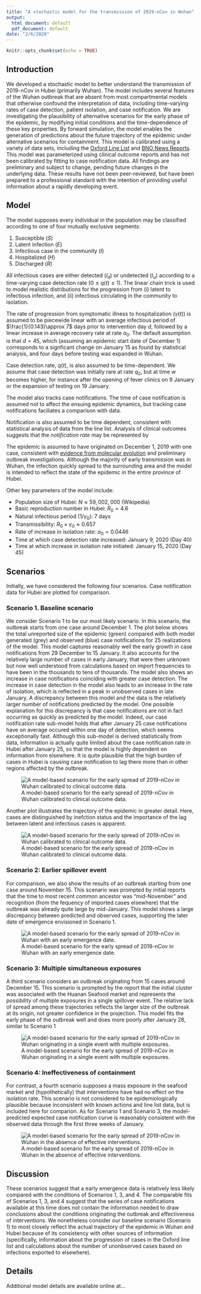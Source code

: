 ```yaml
---
title: "A stochastic model for the transmission of 2019-nCov in Wuhan"
output:
  html_document: default
  pdf_document: default
date: "2/6/2020"
---
```


```r
knitr::opts_chunk$set(echo = TRUE)
```

## Introduction

We developed a stochastic model to better understand the transmission of 2019-nCov in Hubei (primarily Wuhan).
The model includes several features of the Wuhan outbreak that are absent from most compartmental models that otherwise confound the interpretation of data, including time-varying rates of case detection, patient isolation, and case notification.
We are investigating the plausibility of alternative scenarios for the early phase of the epidemic, by modifying initial conditions and the time-dependence of these key properties.
By forward simulation, the model enables the generation of predictions about the future trajectory of the epidemic under alternative scenarios for containment.
This model is calibrated using a variety of data sets, including the [Oxford Line List](https://docs.google.com/spreadsheets/d/1itaohdPiAeniCXNlntNztZ_oRvjh0HsGuJXUJWET008/edit#gid=0) and [BNO News Reports](https://bnonews.com/index.php/2020/02/the-latest-coronavirus-cases/).
This model was parameterized using clinical outcome reports and has not been calibrated by fitting to case notification data.
All findings are preliminary and subject to change, pending future changes in the underlying data.
These results have not been peer-reviewed, but have been prepared to a professional standard with the intention of providing useful information about a rapidly developing event. 

## Model

The model supposes every individual in the population may be classified according to one of four mutually exclusive segments:

1. Susceptible ($S$)
2. Latent infection ($E$)
3. Infectious case in the community ($I$)
4. Hospitalized ($H$)
5. Discharged ($R$)

All infectious cases are either detected ($I_d$) or undetected ($I_u$) according to a time-varying case detection rate ($0 \leq q(t) \leq 1$).
The linear chain trick is used to model realistic distributions for the progression from (i) latent to infectious infection, and (ii) infectious circulating in the community to isolation.

The rate of progression from symptomatic illness to hospitalization ($\gamma(t)$) is assumed to be piecewide linear with an average infectious period of $\frac{1}{0.143}\approx 7$ days prior to intervention day $d$, followed by a linear increase in average recovery rate at rate $a_0$. The default assumption is that $d=45$, which (assuming an epidemic start date of December 1) corresponds to a signficant change on January 15 as found by statistical analysis, and four days before testing was expanded in Wuhan.

\begin{equation}
  \gamma(t) = 
  \begin{cases}
      \frac{1}{7}, & \text{if } t < d\\
      \frac{1}{7}+ a_0(t-d),   & \text{otherwise}
  \end{cases}
\end{equation}

Case detection rate, $q(t)$, is also assumed to be time-dependent.
We assume that case detection was initially rare at rate $q_0$, but at time $w$ becomes higher, for instance after the opening of fever clinics on 9 January or the expansion of testing on 19 January.

\begin{equation}
  q(t) = 
  \begin{cases}
      q_0, & \text{if } t \leq w\\
      q_1,                   & \text{otherwise}.
  \end{cases}
\end{equation}

The model also tracks case notifications.
The time of case notification is assumed not to affect the ensuing epidemic dynamics, but tracking case notifications faciliates a comparison with data.

Notification is also assumed to be time dependent, consistent with statistical analysis of data from the line list.
Analysis of clinical outcomes suggests that the *notification rate* may be represented by

\begin{equation}
  \eta(t) = 
  \begin{cases}
      (-0.47t+27.2)^{-1}, & \text{if } t \leq 55\\
      1,                   & \text{otherwise}.
  \end{cases}
\end{equation}


The epidemic is assumed to have originated on December 1, 2019 with one case, consistent with [evidence from molecular evolution](https://nextstrain.org/ncov) and preliminary outbreak investigations.
Although the majority of early transmission was in Wuhan, the infection quickly spread to the surrounding area and the model is intended to reflect the state of the epidemic in the entire province of Hubei.

Other key parameters of the model include:

*  Population size of Hubei: $N \approx 59,002,000$ (Wikipedia)
*  Basic reproduction number in Hubei: $R_0=4.6$
* Natural infectious period ($1/\gamma_0$): 7 days
* Transmissibility: $R_0 \times \gamma_0 \approx 0.657$
* Rate of increase in isolation rate: $a_0=0.0446$
* Time at which case detection rate increased: January 9, 2020 (Day 40)
* Time at which increase in isolation rate initiated: January 15, 2020 (Day 45)

## Scenarios

Initially, we have considered the following four scenarios.
Case notification data for Hubei are plotted for comparison.

### Scenario 1. Baseline scenario

We consider Scenario 1 to be our most likely scenario.
In this scenario, the outbreak starts from one case around December 1.
The plot below shows the total unreported size of the epidemic (green) compared with both model generated (grey) and observed (blue) case notifications for 25 realizations of the model.
This model captures reasonably well the early growth in case notifications from 29 December to 15 January.
It also accounts for the relatively large number of cases in early January, that were then unknown but now well understood from calculations based on import frequencies to have been in the thousands to tens of thousands.
The model also shows an increase in case notifications coinciding with greater case detection.
The increase in case detection in the model also leads to an increase in the rate of isolation, which is reflected in a peak in unobserved cases in late January.
A discrepancy between this model and the data is the relatively larger number of notifications predicted by the model.
One possible explanation for this discrepancy is that case notifications are not in fact occurring as quickly as predicted by the model. 
Indeed, our case notification rate sub-model holds that after January 25 case notifications have on average occured within one day of detection, which seems exceptionally fast.
Although this sub-model is derived statistically from data, information is actually quite limited about the case notification rate in Hubei after January 25, so that the model is highly dependent on information from elsewhere.
It is quite plausible that the high burden of cases in Hubei is causing case notification to lag there more than in other regions affected by the outbreak.

![A model-based scenario for the early spread of 2019-nCov in Wuhan calibrated to clinical outcome data.](stochastic-model_files/figure-html/sim1-2.png)

Another plot illustrates the trajectory of the epidemic in greater detail.
Here, cases are distinguished by inefction status and the importance of the lag between latent and infectious cases is apparent.

![A model-based scenario for the early spread of 2019-nCov in Wuhan calibrated to clinical outcome data.](stochastic-model_files/figure-html/sim1-1.png)

### Scenario 2: Earlier spillover event

For comparison, we also show the results of an outbreak starting from one case around November 15.
This scenario was prompted by initial reports that the time to most recent common ancestor was "mid-November" and recognition (from the fequency of imported cases elsewhere) that the outbreak was already quite large by mid-January.
This model shows a large discrepancy between predicted and observed cases, supporting the later date of emergence envisioned in Scenario 1.

![A model-based scenario for the early spread of 2019-nCov in Wuhan with an early emergence date.](stochastic-model_files/figure-html/sim2-1.png)

### Scenario 3: Multiple simultaneous exposures

A third scenario considers an outbreak originating from 15 cases around December 15. This scenario is prompted by the report that the initial cluster was associated with the Huanan Seafood market and represents the possibility of multiple exposures in a single spillover event.
The relative lack of spread among these trajectories reflects the larger size of the outbreak at its origin, not greater confidence in the projection.
This model fits the early phase of the outbreak well and does more poorly after January 28, similar to Scenario 1

![A model-based scenario for the early spread of 2019-nCov in Wuhan originating in a single event with multiple exposures.](stochastic-model_files/figure-html/sim3-1.png)

### Scenario 4: Ineffectiveness of containment

For contrast, a fourth scenario supposes a mass exposure in the seafood market and (hypothetically) that interventions have had no effect on the isolation rate.
This scenario is not considered to be epidemiologically plausible because inconsistent with known actions and line list data, but is included here for comparion.
As for Scenario 1 and Scenario 3, the model-predicted expected case notification curve is reasonably consistent with the observed data through the first three weeks of January.

![A model-based scenario for the early spread of 2019-nCov in Wuhan in the absence of effective interventions.](stochastic-model_files/figure-html/sim4-1.png)


## Discussion

These scenarios suggest that a early emergence data is relatively less likely compared with the conditions of Scenarios 1, 3, and 4.
The comparable fits of Scenarios 1, 3, and 4 suggest that the series of case notifications available at this time does not contain the information needed to draw conclusions about the conditions originating the outbreak and effectiveness of interventions.
We nonetheless consider our baseline scenario (Scenario 1) to most closely reflect the actual trajectory of the epidemic in Wuhan and Hubei because of its consistency with other sources of information (specifically, information about the progression of cases in the Oxford line list and calculations about the number of unonbserved cases based on infections exported to elsewhere).

## Details

Additional model details are available online at...